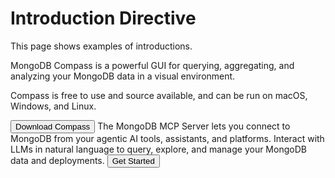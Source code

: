 # Introduction Directive

This page shows examples of introductions.

<Introduction>
  MongoDB Compass is a powerful GUI for querying, aggregating, and analyzing your MongoDB data in a visual environment.

  Compass is free to use and source available, and can be run on macOS, Windows, and Linux.

  <Button uri="https://www.mongodb.com/try/download/compass">
    Download Compass
  </Button>
</Introduction>

<Introduction>
  The MongoDB MCP Server lets you connect to MongoDB
  from your agentic AI tools, assistants, and platforms.
  Interact with LLMs in natural language to query, explore, and
  manage your MongoDB data and deployments.

  <Button uri="https://www.mongodb.com/docs/mcp-server/get-started/">
    Get Started
  </Button>
</Introduction>
